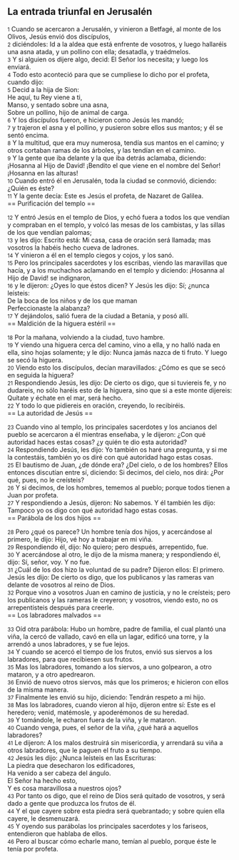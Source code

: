 == La entrada triunfal en Jerusalén ==

{{anchor|1}} <small>1</small> Cuando se acercaron a Jerusalén, y vinieron a Betfagé, al monte de los Olivos, Jesús envió dos discípulos,<br>
{{anchor|2}} <small>2</small> diciéndoles: Id a la aldea que está enfrente de vosotros, y luego hallaréis una asna atada, y un pollino con ella; desatadla, y traédmelos.<br>
{{anchor|3}} <small>3</small> Y si alguien os dijere algo, decid: El Señor los necesita; y luego los enviará.<br>
{{anchor|4}} <small>4</small> Todo esto aconteció para que se cumpliese lo dicho por el profeta, cuando dijo:<br>
{{anchor|5}} <small>5</small> Decid a la hija de Sion:<br>
He aquí, tu Rey viene a ti,<br>
Manso, y sentado sobre una asna,<br>
Sobre un pollino, hijo de animal de carga.<br>
{{anchor|6}} <small>6</small> Y los discípulos fueron, e hicieron como Jesús les mandó;<br>
{{anchor|7}} <small>7</small> y trajeron el asna y el pollino, y pusieron sobre ellos sus mantos; y él se sentó encima.<br>
{{anchor|8}} <small>8</small> Y la multitud, que era muy numerosa, tendía sus mantos en el camino; y otros cortaban ramas de los árboles, y las tendían en el camino.<br>
{{anchor|9}} <small>9</small> Y la gente que iba delante y la que iba detrás aclamaba, diciendo: ¡Hosanna al Hijo de David! ¡Bendito el que viene en el nombre del Señor! ¡Hosanna en las alturas!<br>
{{anchor|10}} <small>10</small> Cuando entró él en Jerusalén, toda la ciudad se conmovió, diciendo: ¿Quién es éste?<br>
{{anchor|11}} <small>11</small> Y la gente decía: Este es Jesús el profeta, de Nazaret de Galilea.<br>
== Purificación del templo ==

{{anchor|12}} <small>12</small> Y entró Jesús en el templo de Dios, y echó fuera a todos los que vendían y compraban en el templo, y volcó las mesas de los cambistas, y las sillas de los que vendían palomas;<br>
{{anchor|13}} <small>13</small> y les dijo: Escrito está: Mi casa, casa de oración será llamada; mas vosotros la habéis hecho cueva de ladrones.<br>
{{anchor|14}} <small>14</small> Y vinieron a él en el templo ciegos y cojos, y los sanó.<br>
{{anchor|15}} <small>15</small> Pero los principales sacerdotes y los escribas, viendo las maravillas que hacía, y a los muchachos aclamando en el templo y diciendo: ¡Hosanna al Hijo de David! se indignaron,<br>
{{anchor|16}} <small>16</small> y le dijeron: ¿Oyes lo que éstos dicen? Y Jesús les dijo: Sí; ¿nunca leísteis:<br>
De la boca de los niños y de los que maman<br>
Perfeccionaste la alabanza?<br>
{{anchor|17}} <small>17</small> Y dejándolos, salió fuera de la ciudad a Betania, y posó allí.<br>
== Maldición de la higuera estéril ==

{{anchor|18}} <small>18</small> Por la mañana, volviendo a la ciudad, tuvo hambre.<br>
{{anchor|19}} <small>19</small> Y viendo una higuera cerca del camino, vino a ella, y no halló nada en ella, sino hojas solamente; y le dijo: Nunca jamás nazca de ti fruto. Y luego se secó la higuera.<br>
{{anchor|20}} <small>20</small> Viendo esto los discípulos, decían maravillados: ¿Cómo es que se secó en seguida la higuera?<br>
{{anchor|21}} <small>21</small> Respondiendo Jesús, les dijo: De cierto os digo, que si tuviereis fe, y no dudareis, no sólo haréis esto de la higuera, sino que si a este monte dijereis: Quítate y échate en el mar, será hecho.<br>
{{anchor|22}} <small>22</small> Y todo lo que pidiereis en oración, creyendo, lo recibiréis.<br>
== La autoridad de Jesús ==

{{anchor|23}} <small>23</small> Cuando vino al templo, los principales sacerdotes y los ancianos del pueblo se acercaron a él mientras enseñaba, y le dijeron: ¿Con qué autoridad haces estas cosas? ¿y quién te dio esta autoridad?<br>
{{anchor|24}} <small>24</small> Respondiendo Jesús, les dijo: Yo también os haré una pregunta, y si me la contestáis, también yo os diré con qué autoridad hago estas cosas.<br>
{{anchor|25}} <small>25</small> El bautismo de Juan, ¿de dónde era? ¿Del cielo, o de los hombres? Ellos entonces discutían entre sí, diciendo: Si decimos, del cielo, nos dirá: ¿Por qué, pues, no le creísteis?<br>
{{anchor|26}} <small>26</small> Y si decimos, de los hombres, tememos al pueblo; porque todos tienen a Juan por profeta.<br>
{{anchor|27}} <small>27</small> Y respondiendo a Jesús, dijeron: No sabemos. Y él también les dijo: Tampoco yo os digo con qué autoridad hago estas cosas.<br>
== Parábola de los dos hijos ==

{{anchor|28}} <small>28</small> Pero ¿qué os parece? Un hombre tenía dos hijos, y acercándose al primero, le dijo: Hijo, vé hoy a trabajar en mi viña.<br>
{{anchor|29}} <small>29</small> Respondiendo él, dijo: No quiero; pero después, arrepentido, fue.<br>
{{anchor|30}} <small>30</small> Y acercándose al otro, le dijo de la misma manera; y respondiendo él, dijo: Sí, señor, voy. Y no fue.<br>
{{anchor|31}} <small>31</small> ¿Cuál de los dos hizo la voluntad de su padre? Dijeron ellos: El primero. Jesús les dijo: De cierto os digo, que los publicanos y las rameras van delante de vosotros al reino de Dios.<br>
{{anchor|32}} <small>32</small> Porque vino a vosotros Juan en camino de justicia, y no le creísteis; pero los publicanos y las rameras le creyeron; y vosotros, viendo esto, no os arrepentisteis después para creerle.<br>
== Los labradores malvados ==

{{anchor|33}} <small>33</small> Oíd otra parábola: Hubo un hombre, padre de familia, el cual plantó una viña, la cercó de vallado, cavó en ella un lagar, edificó una torre, y la arrendó a unos labradores, y se fue lejos.<br>
{{anchor|34}} <small>34</small> Y cuando se acercó el tiempo de los frutos, envió sus siervos a los labradores, para que recibiesen sus frutos.<br>
{{anchor|35}} <small>35</small> Mas los labradores, tomando a los siervos, a uno golpearon, a otro mataron, y a otro apedrearon.<br>
{{anchor|36}} <small>36</small> Envió de nuevo otros siervos, más que los primeros; e hicieron con ellos de la misma manera.<br>
{{anchor|37}} <small>37</small> Finalmente les envió su hijo, diciendo: Tendrán respeto a mi hijo.<br>
{{anchor|38}} <small>38</small> Mas los labradores, cuando vieron al hijo, dijeron entre sí: Este es el heredero; venid, matémosle, y apoderémonos de su heredad.<br>
{{anchor|39}} <small>39</small> Y tomándole, le echaron fuera de la viña, y le mataron.<br>
{{anchor|40}} <small>40</small> Cuando venga, pues, el señor de la viña, ¿qué hará a aquellos labradores?<br>
{{anchor|41}} <small>41</small> Le dijeron: A los malos destruirá sin misericordia, y arrendará su viña a otros labradores, que le paguen el fruto a su tiempo.<br>
{{anchor|42}} <small>42</small> Jesús les dijo: ¿Nunca leísteis en las Escrituras:<br>
La piedra que desecharon los edificadores,<br>
Ha venido a ser cabeza del ángulo.<br>
El Señor ha hecho esto,<br>
Y es cosa maravillosa a nuestros ojos?<br>
{{anchor|43}} <small>43</small> Por tanto os digo, que el reino de Dios será quitado de vosotros, y será dado a gente que produzca los frutos de él.<br>
{{anchor|44}} <small>44</small> Y el que cayere sobre esta piedra será quebrantado; y sobre quien ella cayere, le desmenuzará.<br>
{{anchor|45}} <small>45</small> Y oyendo sus parábolas los principales sacerdotes y los fariseos, entendieron que hablaba de ellos.<br>
{{anchor|46}} <small>46</small> Pero al buscar cómo echarle mano, temían al pueblo, porque éste le tenía por profeta.<br>
